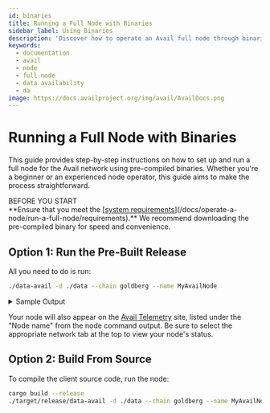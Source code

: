 ```yaml
---
id: binaries
title: Running a Full Node with Binaries
sidebar_label: Using Binaries
description: 'Discover how to operate an Avail full node through binaries.'
keywords:
  - documentation
  - avail
  - node
  - full node
  - data availability
  - da
image: https://docs.availproject.org/img/avail/AvailDocs.png
---
```


# Running a Full Node with Binaries

This guide provides step-by-step instructions on how to set up and run a full node for the Avail network using pre-compiled binaries. Whether you're a beginner or an experienced node operator, this guide aims to make the process straightforward.

<Callout type="info">
BEFORE YOU START<br/>
**Ensure that you meet the [<ins>system requirements</ins>](/docs/operate-a-node/run-a-full-node/requirements).**
We recommend downloading the pre-compiled binary for speed and convenience.
</Callout>

## Option 1: Run the Pre-Built Release

All you need to do is run:

```bash
./data-avail -d ./data --chain goldberg --name MyAvailNode
```

<details className="border p-3 rounded-md bg-[#EFF6FF] border-[#] hover:!bg-[#EFF6FF]">
<summary>Sample Output</summary>

The client output should look like this:

```bash
2023-11-07 17:35:19 Avail Node    
2023-11-07 17:35:19 ✌️  version 1.8.0-9c5f37b9230    
2023-11-07 17:35:19 ❤️  by Anonymous, 2017-2023    
2023-11-07 17:35:19 📋 Chain specification: Avail Goldberg Testnet    
2023-11-07 17:35:19 🏷  Node name: fresh-fan-5502    
2023-11-07 17:35:19 👤 Role: FULL    
2023-11-07 17:35:19 💾 Database: RocksDb at /tmp/substrateCTFPb5/chains/avail_goldberg_testnet/db/full    
2023-11-07 17:35:20 🔨 Initializing Genesis block/state (state: 0x6bc7…ec83, header-hash: 0x6f09…a7ae)    
2023-11-07 17:35:20 👴 Loading GRANDPA authority set from genesis on what appears to be first startup.    
2023-11-07 17:35:21 👶 Creating empty BABE epoch changes on what appears to be first startup.    
2023-11-07 17:35:21 🏷  Local node identity is: 12D3KooWEEa9iNANi6PUeXGaDqTgTR9T5YcP3A69nwbT4VXnG5R1    
2023-11-07 17:35:21 Prometheus metrics extended with avail metrics    
2023-11-07 17:35:21 💻 Operating system: linux    
2023-11-07 17:35:21 💻 CPU architecture: x86_64    
2023-11-07 17:35:21 💻 Target environment: gnu    
2023-11-07 17:35:21 💻 CPU: 13th Gen Intel(R) Core(TM) i7-13700K    
2023-11-07 17:35:21 💻 CPU cores: 16    
2023-11-07 17:35:21 💻 Memory: 31863MB    
2023-11-07 17:35:21 💻 Kernel: 6.5.8-100.fc37.x86_64    
2023-11-07 17:35:21 💻 Linux distribution: Fedora Linux 37 (Workstation Edition)    
2023-11-07 17:35:21 💻 Virtual machine: no    
2023-11-07 17:35:21 📦 Highest known block at #0    
2023-11-07 17:35:21 〽️ Prometheus exporter started at 127.0.0.1:9615    
2023-11-07 17:35:21 Running JSON-RPC server: addr=127.0.0.1:9944, allowed origins=["http://localhost:*", "http://127.0.0.1:*", "https://localhost:*", "https://127.0.0.1:*", "https://polkadot.js.org"]    
2023-11-07 17:35:21 🏁 CPU score: 1.62 GiBs    
2023-11-07 17:35:21 🏁 Memory score: 22.99 GiBs    
2023-11-07 17:35:21 🏁 Disk score (seq. writes): 6.78 GiBs    
2023-11-07 17:35:21 🏁 Disk score (rand. writes): 2.67 GiBs    
2023-11-07 17:35:21 🔍 Discovered new external address for our node: /ip4/176.61.156.176/tcp/30333/ws/p2p/12D3KooWEEa9iNANi6PUeXGaDqTgTR9T5YcP3A69nwbT4VXnG5R1
```

</details>

Your node will also appear on the [<ins>Avail Telemetry</ins>](http://telemetry.avail.tools/) site, listed under the "Node name" from the node command output. Be sure to select the appropriate network tab at the top to view your node's status.

## Option 2: Build From Source

To compile the client source code, run the node:

```bash
cargo build --release
./target/release/data-avail -d ./data --chain goldberg --name MyAvailNode
```
